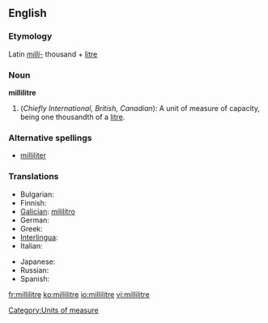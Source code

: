 ==English==

===Etymology===
Latin ''[[milli-]]'' thousand + [[litre]]

===Noun===
'''millilitre'''

# (''Chiefly International, British, Canadian''): A unit of measure of capacity, being one thousandth of a [[litre]].

===Alternative spellings===
* {{i-c|Chiefly American}} [[milliliter]]

===Translations===
{{trans-top|a unit of volume}}
* Bulgarian: {{t+|bg|милилитър|m|sc=Cyrl}}
* Finnish: {{t+|fi|millilitra}}
* [[Galician]]: [[mililitro]] {{m}}
* German: {{t+|de|Milliliter|m}}
* Greek: {{t+|el|χιλιοστόλιτρο|n|tr=chiliostolitro|sc=Grek}}
* [[Interlingua]]: {{t+|ia|mililitro|xs=Interlingua}}
* Italian: {{t+|it|millilitro|m}}
{{trans-mid}}
* Japanese: {{t+|ja|ミリリットル|tr=miririttoru|sc=Jpan}}
* Russian: {{t+|ru|миллилитр|m|tr=millilítr|sc=Cyrl}}
* Spanish: {{t+|es|mililitro|m}}
{{trans-bottom}}

[[Category:Units of measure]]

[[fr:millilitre]]
[[ko:millilitre]]
[[io:millilitre]]
[[vi:millilitre]]